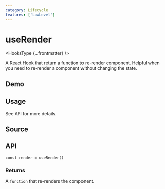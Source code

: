 ```yaml
---
category: Lifecycle
features: ['LowLevel']
---
```


# useRender


<HooksType {...frontmatter} />

A React Hook that return a function to re-render component. Helpful when you need to re-render a component without changing the state.

## Demo


<App />

## Usage

See API for more details.

## Source


<Source />

## API

```tsx
const render = useRender()
```

### Returns

A `function` that re-renders the component.
